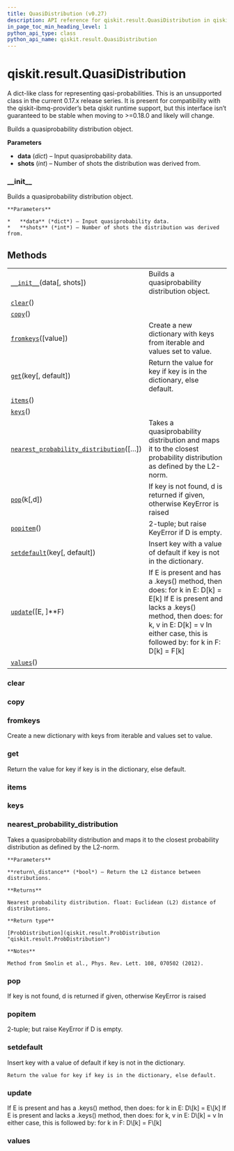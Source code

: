 ```yaml
---
title: QuasiDistribution (v0.27)
description: API reference for qiskit.result.QuasiDistribution in qiskit v0.27
in_page_toc_min_heading_level: 1
python_api_type: class
python_api_name: qiskit.result.QuasiDistribution
---
```


<span id="qiskit-result-quasidistribution" />

# qiskit.result.QuasiDistribution

<Class id="qiskit.result.QuasiDistribution" isDedicatedPage={true} github="https://github.com/qiskit/qiskit/tree/stable/0.17/qiskit/result/distributions/quasi.py" signature="QuasiDistribution(data, shots=None)" modifiers="class">
  A dict-like class for representing qasi-probabilities.

  <Admonition title="Warning" type="caution">
    This is an unsupported class in the current 0.17.x release series. It is present for compatibility with the qiskit-ibmq-provider’s beta qiskit runtime support, but this interface isn’t guaranteed to be stable when moving to >=0.18.0 and likely will change.
  </Admonition>

  Builds a quasiprobability distribution object.

  **Parameters**

  *   **data** (*dict*) – Input quasiprobability data.
  *   **shots** (*int*) – Number of shots the distribution was derived from.

  ### \_\_init\_\_

  <Function id="qiskit.result.QuasiDistribution.__init__" signature="__init__(data, shots=None)">
    Builds a quasiprobability distribution object.

    **Parameters**

    *   **data** (*dict*) – Input quasiprobability data.
    *   **shots** (*int*) – Number of shots the distribution was derived from.
  </Function>

  ## Methods

  |                                                                                                                                                                                  |                                                                                                                                                                                                                               |
  | -------------------------------------------------------------------------------------------------------------------------------------------------------------------------------- | ----------------------------------------------------------------------------------------------------------------------------------------------------------------------------------------------------------------------------- |
  | [`__init__`](#qiskit.result.QuasiDistribution.__init__ "qiskit.result.QuasiDistribution.__init__")(data\[, shots])                                                               | Builds a quasiprobability distribution object.                                                                                                                                                                                |
  | [`clear`](#qiskit.result.QuasiDistribution.clear "qiskit.result.QuasiDistribution.clear")()                                                                                      |                                                                                                                                                                                                                               |
  | [`copy`](#qiskit.result.QuasiDistribution.copy "qiskit.result.QuasiDistribution.copy")()                                                                                         |                                                                                                                                                                                                                               |
  | [`fromkeys`](#qiskit.result.QuasiDistribution.fromkeys "qiskit.result.QuasiDistribution.fromkeys")(\[value])                                                                     | Create a new dictionary with keys from iterable and values set to value.                                                                                                                                                      |
  | [`get`](#qiskit.result.QuasiDistribution.get "qiskit.result.QuasiDistribution.get")(key\[, default])                                                                             | Return the value for key if key is in the dictionary, else default.                                                                                                                                                           |
  | [`items`](#qiskit.result.QuasiDistribution.items "qiskit.result.QuasiDistribution.items")()                                                                                      |                                                                                                                                                                                                                               |
  | [`keys`](#qiskit.result.QuasiDistribution.keys "qiskit.result.QuasiDistribution.keys")()                                                                                         |                                                                                                                                                                                                                               |
  | [`nearest_probability_distribution`](#qiskit.result.QuasiDistribution.nearest_probability_distribution "qiskit.result.QuasiDistribution.nearest_probability_distribution")(\[…]) | Takes a quasiprobability distribution and maps it to the closest probability distribution as defined by the L2-norm.                                                                                                          |
  | [`pop`](#qiskit.result.QuasiDistribution.pop "qiskit.result.QuasiDistribution.pop")(k\[,d])                                                                                      | If key is not found, d is returned if given, otherwise KeyError is raised                                                                                                                                                     |
  | [`popitem`](#qiskit.result.QuasiDistribution.popitem "qiskit.result.QuasiDistribution.popitem")()                                                                                | 2-tuple; but raise KeyError if D is empty.                                                                                                                                                                                    |
  | [`setdefault`](#qiskit.result.QuasiDistribution.setdefault "qiskit.result.QuasiDistribution.setdefault")(key\[, default])                                                        | Insert key with a value of default if key is not in the dictionary.                                                                                                                                                           |
  | [`update`](#qiskit.result.QuasiDistribution.update "qiskit.result.QuasiDistribution.update")(\[E, ]\*\*F)                                                                        | If E is present and has a .keys() method, then does: for k in E: D\[k] = E\[k] If E is present and lacks a .keys() method, then does: for k, v in E: D\[k] = v In either case, this is followed by: for k in F: D\[k] = F\[k] |
  | [`values`](#qiskit.result.QuasiDistribution.values "qiskit.result.QuasiDistribution.values")()                                                                                   |                                                                                                                                                                                                                               |

  ### clear

  <Function id="qiskit.result.QuasiDistribution.clear" signature="clear() → None. Remove all items from D." />

  ### copy

  <Function id="qiskit.result.QuasiDistribution.copy" signature="copy() → a shallow copy of D" />

  ### fromkeys

  <Function id="qiskit.result.QuasiDistribution.fromkeys" signature="fromkeys(value=None, /)">
    Create a new dictionary with keys from iterable and values set to value.
  </Function>

  ### get

  <Function id="qiskit.result.QuasiDistribution.get" signature="get(key, default=None, /)">
    Return the value for key if key is in the dictionary, else default.
  </Function>

  ### items

  <Function id="qiskit.result.QuasiDistribution.items" signature="items() → a set-like object providing a view on D’s items" />

  ### keys

  <Function id="qiskit.result.QuasiDistribution.keys" signature="keys() → a set-like object providing a view on D’s keys" />

  ### nearest\_probability\_distribution

  <Function id="qiskit.result.QuasiDistribution.nearest_probability_distribution" signature="nearest_probability_distribution(return_distance=False)">
    Takes a quasiprobability distribution and maps it to the closest probability distribution as defined by the L2-norm.

    **Parameters**

    **return\_distance** (*bool*) – Return the L2 distance between distributions.

    **Returns**

    Nearest probability distribution. float: Euclidean (L2) distance of distributions.

    **Return type**

    [ProbDistribution](qiskit.result.ProbDistribution "qiskit.result.ProbDistribution")

    **Notes**

    Method from Smolin et al., Phys. Rev. Lett. 108, 070502 (2012).
  </Function>

  ### pop

  <Function id="qiskit.result.QuasiDistribution.pop" signature="pop(k[, d]) → v, remove specified key and return the corresponding value.">
    If key is not found, d is returned if given, otherwise KeyError is raised
  </Function>

  ### popitem

  <Function id="qiskit.result.QuasiDistribution.popitem" signature="popitem() → (k, v), remove and return some (key, value) pair as a">
    2-tuple; but raise KeyError if D is empty.
  </Function>

  ### setdefault

  <Function id="qiskit.result.QuasiDistribution.setdefault" signature="setdefault(key, default=None, /)">
    Insert key with a value of default if key is not in the dictionary.

    Return the value for key if key is in the dictionary, else default.
  </Function>

  ### update

  <Function id="qiskit.result.QuasiDistribution.update" signature="update([E, ]**F) → None. Update D from dict/iterable E and F.">
    If E is present and has a .keys() method, then does: for k in E: D\[k] = E\[k] If E is present and lacks a .keys() method, then does: for k, v in E: D\[k] = v In either case, this is followed by: for k in F: D\[k] = F\[k]
  </Function>

  ### values

  <Function id="qiskit.result.QuasiDistribution.values" signature="values() → an object providing a view on D’s values" />
</Class>

